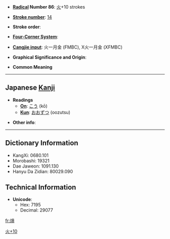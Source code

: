 * '''[[Wiktionary:Chinese radical index| Radical]] Number 86''': [[Wiktionary:Chinese radical index 火|火]]+10 strokes

* '''[[Wiktionary:Chinese total strokes index|Stroke number]]''': [[Wiktionary:Chinese total strokes index 14|14]]

* '''Stroke order''': 

* '''[[Wiktionary:Chinese four corner index|Four-Corner System]]''': 

* '''[[Wiktionary:Chinese Cangjie index|Cangjie input]]''': 火一月金 (FMBC), X火一月金 (XFMBC)

* '''Graphical Significance and Origin''': 

* '''Common Meaning'''

----

== Japanese [[Kanji]] ==

* '''Readings'''
** '''[[On]]''': [[こう]] (kō)
** '''[[Kun]]''': [[おおずつ]] (oozutsu)

* '''Other info''':  

----

== Dictionary Information ==

* KangXi: 0680.101
* Morobashi: 19321
* Dae Jaweon: 1091.130
* Hanyu Da Zidian: 80029.090

== Technical Information ==

* '''Unicode''':
** Hex: 7195
** Decimal: 29077

[[Category:Japanese-only CJKV Characters|火+10]]

[[fr:熕]]
